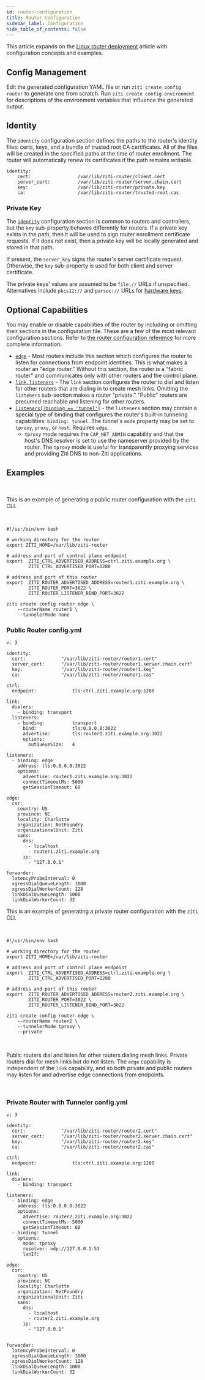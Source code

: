 ```yaml
---
id: router-configuration
title: Router Configuration
sidebar_label: Configuration
hide_table_of_contents: false
---
```



This article expands on the [Linux router deployment](/deployments/40-router/20-linux.mdx) article with configuration concepts and examples.

## Config Management

Edit the generated configuration YAML file or run `ziti create config router` to generate one from scratch. Run `ziti create config environment` for descriptions of the environment variables that influence the generated output.

## Identity

The `identity` configuration section defines the paths to the router's identity files: certs, keys, and a bundle of trusted root CA certificates. All of the files will be created in the specified paths at the time of router enrollment. The router will automatically renew its certificates if the path remains writable.

```text
identity:
    cert:                 /var/lib/ziti-router/client.cert
    server_cert:          /var/lib/ziti-router/server.chain.cert
    key:                  /var/lib/ziti-router/private.key
    ca:                   /var/lib/ziti-router/trusted-root.cas
```

### Private Key

The [`identity`](/reference/30-configuration/conventions.md#identity) configuration section is common to routers and controllers, but the `key` sub-property behaves differently for routers. If a private key exists in the path, then it will be used to sign router enrollment certificate requests. If it does not exist, then a private key will be locally generated and stored in that path.

If present, the `server_key` signs the router's server certificate request. Otherwise, the `key` sub-property is used for both client and server certificate.

The private keys' values are assumed to be `file://` URLs if unspecified. Alternatives include `pkcs11://` and `parsec://` URLs for [hardware keys](/guides/hsm/index.md).

## Optional Capabilities

You may enable or disable capabilities of the router by including or omitting their sections in the configuration file. These are a few of the most relevant configuration sections. Refer to [the router configuration reference](/reference/30-configuration/router.md) for more complete information.

- [`edge`](/reference/30-configuration/router.md#edge) - Most routers include this section which configures the router to listen for connections from endpoint identities. This is what makes a router an "edge router." Without this section, the router is a "fabric router" and communicates only with other routers and the control plane.
- [`link.listeners`](/reference/30-configuration/router.md#link) - The `link` section configures the router to dial and listen for other routers that are dialing in to create mesh links. Omitting the `listeners` sub-section makes a router "private." "Public" routers are presumed reachable and listening for other routers.
- [`listeners[?binding == 'tunnel']`](/reference/30-configuration/router.md#listeners) - the `listeners` section may contain a special type of binding that configures the router's built-in tunneling capabilities: `binding: tunnel`. The tunnel's `mode` property may be set to `tproxy`, `proxy`, or `host`. Requires `edge`.
  - `tproxy` mode requires the `CAP_NET_ADMIN` capability and that the host's DNS resolver is set to use the nameserver provided by the router. The `tproxy` mode is useful for transparently proxying services and providing Ziti DNS to non-Ziti applications.

## Examples

<br />

<Tabs groupId="routerType">

<TabItem value="Public-Edge" label="Public Router">

This is an example of generating a public router configuration with the `ziti` CLI.

<br />

```text
#!/usr/bin/env bash

# working directory for the router
export ZITI_HOME=/var/lib/ziti-router

# address and port of control plane endpoint
export  ZITI_CTRL_ADVERTISED_ADDRESS=ctrl.ziti.example.org \
        ZITI_CTRL_ADVERTISED_PORT=1280

# address and port of this router
export  ZITI_ROUTER_ADVERTISED_ADDRESS=router1.ziti.example.org \
        ZITI_ROUTER_PORT=3022 \
        ZITI_ROUTER_LISTENER_BIND_PORT=3022

ziti create config router edge \
    --routerName router1 \
    --tunnelerMode none
```

### Public Router config.yml

```text
v: 3

identity:
  cert:             "/var/lib/ziti-router/router1.cert"
  server_cert:      "/var/lib/ziti-router/router1.server.chain.cert"
  key:              "/var/lib/ziti-router/router1.key"
  ca:               "/var/lib/ziti-router/router1.cas"

ctrl:
  endpoint:             tls:ctrl.ziti.example.org:1280

link:
  dialers:
    - binding: transport
  listeners:
    - binding:          transport
      bind:             tls:0.0.0.0:3022
      advertise:        tls:router1.ziti.example.org:3022
      options:
        outQueueSize:   4

listeners:
  - binding: edge
    address: tls:0.0.0.0:3022
    options:
      advertise: router1.ziti.example.org:3022
      connectTimeoutMs: 5000
      getSessionTimeout: 60

edge:
  csr:
    country: US
    province: NC
    locality: Charlotte
    organization: NetFoundry
    organizationalUnit: Ziti
    sans:
      dns:
        - localhost
        - router1.ziti.example.org
      ip:
        - "127.0.0.1"

forwarder:
  latencyProbeInterval: 0
  xgressDialQueueLength: 1000
  xgressDialWorkerCount: 128
  linkDialQueueLength: 1000
  linkDialWorkerCount: 32
```

</TabItem>

<TabItem value="Gateway" label="Private Router with Tunneler">

This is an example of generating a private router configuration with the `ziti` CLI. 

<br />

```text
#!/usr/bin/env bash

# working directory for the router
export ZITI_HOME=/var/lib/ziti-router

# address and port of control plane endpoint
export  ZITI_CTRL_ADVERTISED_ADDRESS=ctrl.ziti.example.org \
        ZITI_CTRL_ADVERTISED_PORT=1280

# address and port of this router
export  ZITI_ROUTER_ADVERTISED_ADDRESS=router2.ziti.example.org \
        ZITI_ROUTER_PORT=3022 \
        ZITI_ROUTER_LISTENER_BIND_PORT=3022

ziti create config router edge \
    --routerName router2 \
    --tunnelerMode tproxy \
    --private
```

<br />

Public routers dial and listen for other routers dialing mesh links. Private routers dial for mesh links but do not listen. The `edge` capability is independent of the `link` capability, and so both private and public routers may listen for and advertise edge connections from endpoints.

<br />

### Private Router with Tunneler config.yml

```text
v: 3

identity:
  cert:             "/var/lib/ziti-router/router2.cert"
  server_cert:      "/var/lib/ziti-router/router2.server.chain.cert"
  key:              "/var/lib/ziti-router/router2.key"
  ca:               "/var/lib/ziti-router/router2.cas"

ctrl:
  endpoint:             tls:ctrl.ziti.example.org:1280

link:
  dialers:
    - binding: transport

listeners:
  - binding: edge
    address: tls:0.0.0.0:3022
    options:
      advertise: router2.ziti.example.org:3022
      connectTimeoutMs: 5000
      getSessionTimeout: 60
  - binding: tunnel
    options:
      mode: tproxy
      resolver: udp://127.0.0.1:53
      lanIf: 

edge:
  csr:
    country: US
    province: NC
    locality: Charlotte
    organization: NetFoundry
    organizationalUnit: Ziti
    sans:
      dns:
        - localhost
        - router2.ziti.example.org
      ip:
        - "127.0.0.1"


forwarder:
  latencyProbeInterval: 0
  xgressDialQueueLength: 1000
  xgressDialWorkerCount: 128
  linkDialQueueLength: 1000
  linkDialWorkerCount: 32

```

</TabItem>

</Tabs>
